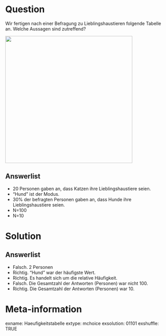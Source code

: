 Question
========
Wir fertigen nach einer Befragung zu Lieblingshaustieren folgende Tabelle an. Welche Aussagen sind zutreffend?

![](images/Tabelle1.jpeg){width=400px}

Answerlist
----------
* 20 Personen gaben an, dass Katzen ihre Lieblingshaustiere seien.
* "Hund" ist der Modus.
* 30% der befragten Personen gaben an, dass Hunde ihre Lieblingshaustiere seien.
* N=100
* N=10

Solution
========

Answerlist
----------
* Falsch. 2 Personen
* Richtig. "Hund" war der häufigste Wert.
* Richtig. Es handelt sich um die relative Häufigkeit.
* Falsch. Die Gesamtzahl der Antworten (Personen) war nicht 100.
* Richtig. Die Gesamtzahl der Antworten (Personen) war 10.


Meta-information
================
exname: Haeufigkeitstabelle
extype: mchoice 
exsolution: 01101
exshuffle: TRUE